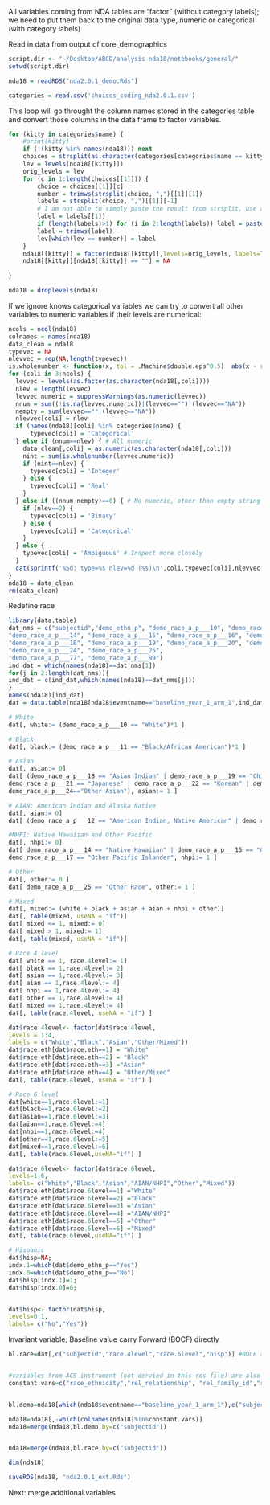 All variables coming from NDA tables are "factor" (without category labels); we need to put them back to the original data type, numeric or categorical (with category labels)

Read in data from output of core_demographics
```r
script.dir <- "~/Desktop/ABCD/analysis-nda18/notebooks/general/"
setwd(script.dir)

nda18 = readRDS("nda2.0.1_demo.Rds")

categories = read.csv('choices_coding_nda2.0.1.csv') 
```

This loop will go throught the column names stored in the categories table and convert those columns in the data frame to factor variables.
```r
for (kitty in categories$name) {
	#print(kitty)
    if (!(kitty %in% names(nda18))) next
    choices = strsplit(as.character(categories[categories$name == kitty,]$choices), "|",fixed=TRUE)
    lev = levels(nda18[[kitty]])
    orig_levels = lev
    for (c in 1:length(choices[[1]])) {
        choice = choices[[1]][c]
        number = trimws(strsplit(choice, ",")[[1]][1])
        labels = strsplit(choice, ",")[[1]][-1]
        # I am not able to simply paste the result from strsplit, use a loop instead
        label = labels[[1]]
        if (length(labels)>1) for (i in 2:length(labels)) label = paste(label, labels[[i]], sep=",")
        label = trimws(label)
        lev[which(lev == number)] = label
    }
    nda18[[kitty]] = factor(nda18[[kitty]],levels=orig_levels, labels=lev)
    nda18[[kitty]][nda18[[kitty]] == ""] = NA
   
}

nda18 = droplevels(nda18)
```


If we ignore knows categorical variables we can try to convert all other variables to numeric variables if their levels are numerical:
```r
ncols = ncol(nda18)
colnames = names(nda18)
data_clean = nda18
typevec = NA
nlevvec = rep(NA,length(typevec))
is.wholenumber <- function(x, tol = .Machine$double.eps^0.5)  abs(x - round(x)) < tol | is.na(x)
for (coli in 3:ncols) {
  levvec = levels(as.factor(as.character(nda18[,coli])))
  nlev = length(levvec) 
  levvec.numeric = suppressWarnings(as.numeric(levvec))
  nnum = sum((!is.na(levvec.numeric))|(levvec=="")|(levvec=="NA")) 
  nempty = sum(levvec==""|(levvec=="NA"))
  nlevvec[coli] = nlev
  if (names(nda18)[coli] %in% categories$name) {
      typevec[coli] = 'Categorical'
  } else if (nnum==nlev) { # All numeric
    data_clean[,coli] = as.numeric(as.character(nda18[,coli]))
    nint = sum(is.wholenumber(levvec.numeric))
    if (nint==nlev) {
      typevec[coli] = 'Integer'
    } else {
      typevec[coli] = 'Real'
    }
  } else if ((nnum-nempty)==0) { # No numeric, other than empty string
    if (nlev==2) {
      typevec[coli] = 'Binary'
    } else {
      typevec[coli] = 'Categorical'
    }
  } else {
    typevec[coli] = 'Ambiguous' # Inspect more closely
  }
  cat(sprintf('%5d: type=%s nlev=%d (%s)\n',coli,typevec[coli],nlevvec[coli],colnames[coli]))
}
nda18 = data_clean
rm(data_clean)
```

Redefine race 

```r

library(data.table)
dat_nms = c("subjectid","demo_ethn_p", "demo_race_a_p___10", "demo_race_a_p___11","demo_race_a_p___12", "demo_race_a_p___13",
"demo_race_a_p___14", "demo_race_a_p___15", "demo_race_a_p___16", "demo_race_a_p___17", 
"demo_race_a_p___18", "demo_race_a_p___19", "demo_race_a_p___20", "demo_race_a_p___21", "demo_race_a_p___22","demo_race_a_p___23",
"demo_race_a_p___24", "demo_race_a_p___25",
"demo_race_a_p___77", "demo_race_a_p___99")
ind_dat = which(names(nda18)==dat_nms[1])
for(j in 2:length(dat_nms)){
ind_dat = c(ind_dat,which(names(nda18)==dat_nms[j]))
}
names(nda18)[ind_dat]
dat = data.table(nda18[nda18$eventname=="baseline_year_1_arm_1",ind_dat])

# White
dat[, white:= (demo_race_a_p___10 == "White")*1 ]

# Black
dat[, black:= (demo_race_a_p___11 == "Black/African American")*1 ]

# Asian
dat[, asian:= 0]
dat[ (demo_race_a_p___18 == "Asian Indian" | demo_race_a_p___19 == "Chinese" | demo_race_a_p___20 == "Filipino" |
demo_race_a_p___21 == "Japanese" | demo_race_a_p___22 == "Korean" | demo_race_a_p___23 == "Vietnamese" |
demo_race_a_p___24=="Other Asian"), asian:= 1 ]

# AIAN: American Indian and Alaska Native
dat[, aian:= 0]
dat[ (demo_race_a_p___12 == "American Indian, Native American" | demo_race_a_p___13 == "Alaska Native"), aian:=1 ]

#NHPI: Native Hawaiian and Other Pacific
dat[, nhpi:= 0]
dat[ demo_race_a_p___14 == "Native Hawaiian" | demo_race_a_p___15 == "Guamanian" | demo_race_a_p___16 == "Samoan" |
demo_race_a_p___17 == "Other Pacific Islander", nhpi:= 1 ]

# Other
dat[, other:= 0 ]
dat[ demo_race_a_p___25 == "Other Race", other:= 1 ]

# Mixed
dat[, mixed:= (white + black + asian + aian + nhpi + other)]
dat[, table(mixed, useNA = "if")]
dat[ mixed <= 1, mixed:= 0]
dat[ mixed > 1, mixed:= 1]
dat[, table(mixed, useNA = "if")]

# Race 4 level
dat[ white == 1, race.4level:= 1]
dat[ black == 1,race.4level:= 2]
dat[ asian == 1,race.4level:= 3]
dat[ aian == 1,race.4level:= 4]
dat[ nhpi == 1,race.4level:= 4]
dat[ other == 1,race.4level:= 4]
dat[ mixed == 1,race.4level:= 4]
dat[, table(race.4level, useNA = "if") ]

dat$race.4level<- factor(dat$race.4level,
levels = 1:4,
labels = c("White","Black","Asian","Other/Mixed"))
dat$race.eth[dat$race.eth==1] = "White"
dat$race.eth[dat$race.eth==2] = "Black"
dat$race.eth[dat$race.eth==3] ="Asian"
dat$race.eth[dat$race.eth==4] = "Other/Mixed"
dat[, table(race.4level, useNA = "if") ]

# Race 6 level
dat[white==1,race.6level:=1]
dat[black==1,race.6level:=2]
dat[asian==1,race.6level:=3]
dat[aian==1,race.6level:=4]
dat[nhpi==1,race.6level:=4]
dat[other==1,race.6level:=5]
dat[mixed==1,race.6level:=6]
dat[, table(race.6level,useNA="if") ]

dat$race.6level<- factor(dat$race.6level,
levels=1:6,
labels= c("White","Black","Asian","AIAN/NHPI","Other","Mixed"))
dat$race.eth[dat$race.6level==1] ="White"
dat$race.eth[dat$race.6level==2] ="Black"
dat$race.eth[dat$race.6level==3] ="Asian"
dat$race.eth[dat$race.6level==4] ="AIAN/NHPI"
dat$race.eth[dat$race.6level==5] ="Other"
dat$race.eth[dat$race.6level==6] ="Mixed"
dat[, table(race.6level,useNA="if") ]

# Hispanic
dat$hisp=NA;
indx.1=which(dat$demo_ethn_p=="Yes")
indx.0=which(dat$demo_ethn_p=="No")
dat$hisp[indx.1]=1;
dat$hisp[indx.0]=0;


dat$hisp<- factor(dat$hisp,
levels=0:1,
labels= c("No","Yes"))

```

Invariant variable; Baseline value carry Forward (BOCF) directly

```r
bl.race=dat[,c("subjectid","race.4level","race.6level","hisp")] #BOCF at the end;


#variables from ACS instrument (not dervied in this rds file) are also considered as invariant
constant.vars=c("race_ethnicity","rel_relationship", "rel_family_id","rel_same_sex","rel_group_id") 


bl.demo=nda18[which(nda18$eventname=="baseline_year_1_arm_1"),c("subjectid",constant.vars)]

nda18=nda18[,-which(colnames(nda18)%in%constant.vars)]
nda18=merge(nda18,bl.demo,by=c("subjectid"))


nda18=merge(nda18,bl.race,by=c("subjectid"))

dim(nda18)

saveRDS(nda18, "nda2.0.1_ext.Rds")
```
Next: merge.additional.variables